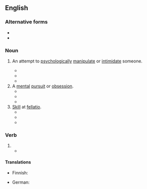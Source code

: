 ==English==

===Alternative forms===
* {{l|en|head-game}}
* {{l|en|headgame}}

===Noun===
{{en-noun}}

# {{lb|en|informal}} An attempt to [[psychologically]] [[manipulate]] or [[intimidate]] someone.
#* {{quote-book|en|year=2013 |title=Black Market  |author=Sereena Nightshade  |page=226 |ISBN=148367231X |passage=The show boating, '''head games''', phony fronts and near literal spider's webs tossed out as glistening and beautiful nets to capture the prize or the perceived prize always amazed me. }}
#* {{quote-book|en|year=2014|title=The Contamination of Sandra Wolfe |author=Derek J. Goodman  |page= |ISBN=1618683586 |passage=Sandra got the distinct impression that he was playing some kind of '''head game''' with her. }}
#* {{quote-book|en|year=2015|title=The Whispering Swarm: Book One of The Sanctuary of the White Friars |author=Michael Moorcock -   |page= |ISBN=1429986425 |passage=I don't do moody or wounded or stern. I can't play '''head games'''.  }}
# A [[mental]] [[pursuit]] or [[obsession]].
#* {{quote-book|en|year=1900|title=The School Journal - Volume 61  |author= |page=669 |ISBN= |passage=Another was able to bring into popularity puzzles, conundrums, and quiet "''' head games'''" or contests of memory and quick-wittedness. }}
#* {{quote-book|en|year=2014|title=Capturing Minds by Capturing Hearts |author=Kay J. Mahne  |page= |ISBN= 1490839623|passage=Learning is definitely a '''head game'''. }}
#* {{quote-book|en|year=2014|title=Wounded Warriors: A Soldier's Story of Healing through Birds  |author=Robert C. Vallieres & ‎Jacquelyn M. Howard  |page=28 |ISBN=1612345832 |passage=Distance plays into the '''head game''' of “what if.” }}
# [[skill|Skill]] at [[fellatio]].
#* {{quote-book|en|year=2009 |title=The Meaning of Sex: Christian Ethics and the Moral Life  |author=Dennis P. Hollinger  |page=238 |ISBN=0801035716 |passage=...with degrading sexual lyrics such as the lyrics by rap artist Lil' Kim: “When it comes to sex don't test my skills, cause my '''head game''' will have you head over heels. }}
#* {{quote-book|en|year=2010 |title=What's Really Hood!: A Collection of Tales from the Streets |author=Wahida Clark  |page= |ISBN=0446569860 |passage=They both knew the reason he always came back. Her '''head game''' was excellent. }}
#* {{quote-book|en|year=2012|title=Trunk-Space: The Retribution of a Psychopath  |author=Jackie Ricci, ‎Michael “El Jefe” Archer  |page=119 |ISBN=1469125609 |passage=She went to work like the cock-sucking champion that she was. This Bitch had always had crazy “'''head game'''.” }}

===Verb===
{{en-verb|head games|head gaming|head gamed}}

# {{alt form|en|head-game}}
#* {{quote-book|en|year=2007|title=A Denial of Aesthetic Principle  |author=Richard Morris  |page=29 |ISBN=1434317404 |passage=All to be '''head gamed''' with official lures, which look on, through their guarded masks.  }}

====Translations====
{{trans-top|psychological manipulation}}
* Finnish: {{t|fi|[[henkinen]] [[painostus]]}}
{{trans-mid}}
* German: {{t|de|Psychospielchen|n}}
{{trans-bottom}}